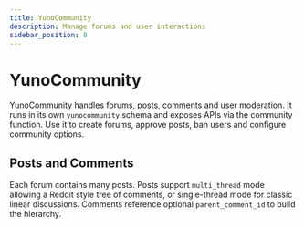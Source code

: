 ```yaml
---
title: YunoCommunity
description: Manage forums and user interactions
sidebar_position: 8
---
```


# YunoCommunity

YunoCommunity handles forums, posts, comments and user moderation. It runs in its own `yunocommunity` schema and exposes APIs via the community function. Use it to create forums, approve posts, ban users and configure community options.

## Posts and Comments

Each forum contains many posts. Posts support `multi_thread` mode allowing a Reddit style tree of comments, or single-thread mode for classic linear discussions. Comments reference optional `parent_comment_id` to build the hierarchy.

